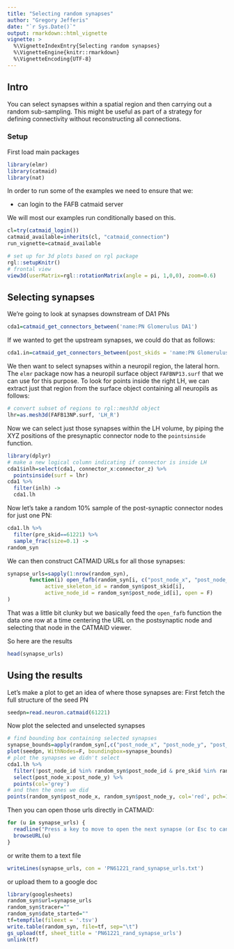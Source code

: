 ```yaml
---
title: "Selecting random synapses"
author: "Gregory Jefferis"
date: "`r Sys.Date()`"
output: rmarkdown::html_vignette
vignette: >
  %\VignetteIndexEntry{Selecting random synapses}
  %\VignetteEngine{knitr::rmarkdown}
  %\VignetteEncoding{UTF-8}
---
```

## Intro
You can select synapses within a spatial region and then carrying out a 
random sub-sampling. This might be useful as part of a strategy for defining
connectivity without reconstructing all connections.

### Setup
First load main packages
```r
library(elmr)
library(catmaid)
library(nat)
```

In order to run some of the examples we need to ensure that we:

* can login to the FAFB catmaid server

We will most our examples run conditionally based on this.

```r
cl=try(catmaid_login())
catmaid_available=inherits(cl, "catmaid_connection")
run_vignette=catmaid_available

# set up for 3d plots based on rgl package
rgl::setupKnitr()
# frontal view
view3d(userMatrix=rgl::rotationMatrix(angle = pi, 1,0,0), zoom=0.6)
```


## Selecting synapses 

We're going to look at synapses downstream of DA1 PNs

```r
cda1=catmaid_get_connectors_between('name:PN Glomerulus DA1')
```

If we wanted to get the upstream synapses, we could do that as follows:

```r
cda1.in=catmaid_get_connectors_between(post_skids = 'name:PN Glomerulus DA1')
```

We then want to select synapses within a neuropil region, the lateral horn. The
`elmr` package now has a neuropil surface object `FAFBNP13.surf` that we can use
for this purpose. To look for points inside the right LH, we can extract just
that region from the surface object containing all neuropils as follows:

```r
# convert subset of regions to rgl::mesh3d object
lhr=as.mesh3d(FAFB13NP.surf, 'LH_R')
```

Now we can select just those synapses within the LH volume, by piping the
XYZ positions of the presynaptic connector node to the `pointsinside` function.

```r
library(dplyr)
# make a new logical column indicating if connector is inside LH
cda1$inlh=select(cda1, connector_x:connector_z) %>% 
  pointsinside(surf = lhr)
cda1 %>%
  filter(inlh) ->
  cda1.lh
```

Now let's take a random 10% sample of the post-synaptic connector nodes for just
one PN:

```r
cda1.lh %>%
  filter(pre_skid==61221) %>%
  sample_frac(size=0.1) ->
random_syn
```

We can then construct CATMAID URLs for all those synapses:

```r
synapse_urls=sapply(1:nrow(random_syn), 
       function(i) open_fafb(random_syn[i, c("post_node_x", "post_node_y", "post_node_z")],
            active_skeleton_id = random_syn$post_skid[i],
            active_node_id = random_syn$post_node_id[i], open = F)
)
```

That was a little bit clunky but we basically feed the `open_fafb` function the
data one row at a time centering the URL on the postsynaptic node and selecting
that node in the CATMAID viewer.

So here are the results

```r
head(synapse_urls)
```

## Using the results

Let's make a plot to get an idea of where those synapses are:
First fetch the full structure of the seed PN

```r
seedpn=read.neuron.catmaid(61221)
```

Now plot the selected and unselected synapses 

```r
# find bounding box containing selected synapses
synapse_bounds=apply(random_syn[,c("post_node_x", "post_node_y", "post_node_z")],2,range)
plot(seedpn, WithNodes=F, boundingbox=synapse_bounds)
# plot the synapses we didn't select
cda1.lh %>%
  filter(!post_node_id %in% random_syn$post_node_id & pre_skid %in% random_syn$pre_skid) %>%
  select(post_node_x:post_node_y) %>%
  points(col='grey')
# and then the ones we did
points(random_syn$post_node_x, random_syn$post_node_y, col='red', pch=19)
```

Then you can open those urls directly in CATMAID:

```r
for (u in synapse_urls) {
  readline("Press a key to move to open the next synapse (or Esc to cancel).")
  browseURL(u)
}
```

or write them to a text file

```r
writeLines(synapse_urls, con = 'PN61221_rand_synapse_urls.txt')
```

or upload them to a google doc

```r
library(googlesheets)
random_syn$url=synapse_urls
random_syn$tracer=""
random_syn$date_started=""
tf=tempfile(fileext = '.tsv')
write.table(random_syn, file=tf, sep="\t")
gs_upload(tf, sheet_title = 'PN61221_rand_synapse_urls')
unlink(tf)
```

